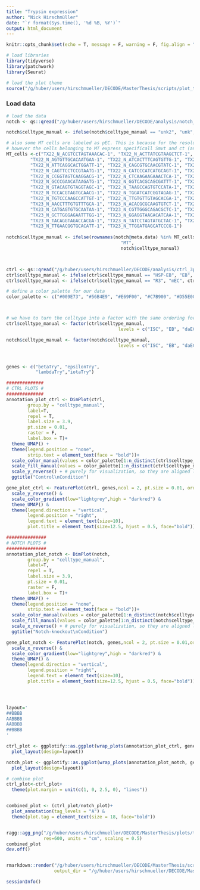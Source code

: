 ```yaml
---
title: "Trypsin expression"
author: "Nick Hirschmüller"
date: "`r format(Sys.time(), '%d %B, %Y')`"
output: html_document
---
```



```r
knitr::opts_chunk$set(echo = T, message = F, warning = F, fig.align = "center")
```


```r
# load libraries
library(tidyverse)
library(patchwork)
library(Seurat)

# load the plot theme
source("/g/huber/users/hirschmueller/DECODE/MasterThesis/scripts/plot_theme.R")
```


### Load data
```r
# load the data
notch <- qs::qread("/g/huber/users/hirschmueller/DECODE/analysis/notch_3prime/results/integration/seurat_integration.qs")

notch$celltype_manual <- ifelse(notch$celltype_manual == "unk2", "unk", notch$celltype_manual)

# also some MT cells are labeled as pEC. This is because for the resolution that we chose, they were aggregated as one cluster and in that cluster pEC markers dominate. 
# however the cells belonging to MT express specificall Smvt and ct (and are also predicted to be MT using the flygut atlas).
MT_cells <-c("TX22_N_ACGTCCTAGTAAACAC-1", "TX22_N_ACTTATCGTAAGCTCT-1", "TX22_N_AGGCCACAGCTGAGTG-1",
         "TX22_N_AGTGTTGCACAATGAA-1", "TX22_N_ATCACTTTCAGTGTTG-1", "TX22_N_ATCGTCCAGGGATCGT-1",
         "TX22_N_ATTCAGGCACTGGATT-1", "TX22_N_CAGCGTGCAACGTATC-1", "TX22_N_CAGTGCGCAAACGAGC-1",
         "TX22_N_CAGTTCCTCCGTAATG-1", "TX22_N_CATCCCATCATGCAGT-1", "TX22_N_CATGCCTAGCGTTCCG-1",
         "TX22_N_CCGGTAGTCAAGGACG-1", "TX22_N_CTCAAGAAGAAACTCA-1", "TX22_N_GCCATTCGTACCGGAA-1",
         "TX22_N_GCCCGAACATAAGATG-1", "TX22_N_GGTCACGCAGCGATTT-1", "TX22_N_GGTGAAGGTACTGCCG-1",
         "TX22_N_GTACAGTGTAGGTAGC-1", "TX22_N_TAAGCCAGTGTCCATA-1", "TX22_N_TACCCGTGTTGGGACA-1",
         "TX22_N_TCCACGTAGTGCAACG-1", "TX22_N_TGGATCATCGGTAGAG-1", "TX22_N_TGTCCACAGGTACCTT-1",
         "TX22_N_TGTCCCAAGCCATTGT-1", "TX22_N_TTGTGTTGTAGCACGA-1", "TX22_N_TTTCCTCAGGACAACC-1",
         "TX23_N_AACCTTTGTGTTTGCA-1", "TX23_N_ACACGCGCAAGTGTCT-1", "TX23_N_ATCGATGGTTCGCGTG-1",
         "TX23_N_CATGAGTGTGCAATAA-1", "TX23_N_CGTTGGGCAGACGCTC-1", "TX23_N_CTCCATGCACACCTGG-1",
         "TX23_N_GCTTGGGAGAATTTGG-1", "TX23_N_GGAGGTAAGACATCAA-1", "TX23_N_GTCTAGAGTTGCCATA-1",
         "TX23_N_TACAGGTAGACCACGA-1", "TX23_N_TATCCTAGTATGCTAC-1", "TX23_N_TCACTATAGTCCCAAT-1",
         "TX23_N_TTGAACGGTGCACATT-1", "TX23_N_TTGGATGAGCATCCCG-1")
  
notch$celltype_manual <- ifelse(rownames(notch@meta.data) %in% MT_cells,
                                           "MT",
                                           notch$celltype_manual)



ctrl <- qs::qread("/g/huber/users/hirschmueller/DECODE/analysis/ctrl_3prime/results/integration/seurat_integration.qs")
ctrl$celltype_manual <- ifelse(ctrl$celltype_manual == "HSP-EB", "EB", ctrl$celltype_manual)
ctrl$celltype_manual <- ifelse(ctrl$celltype_manual == "R3", "mEC", ctrl$celltype_manual)
```


```r
# define a color palette for our data
color_palette <- c("#009E73", "#56B4E9", "#E69F00", "#C7B900", "#D55E00", "#CC79A7", "#8EBD59", "#663399","#999999", "#EB6864", "#709DAD")



# we have to turn the celltype into a factor with the same ordering for both ctrl and notch.
ctrl$celltype_manual <- factor(ctrl$celltype_manual, 
                                          levels = c("ISC", "EB", "daEC" ,"aEC", "Copper","pEC", "EE", "unk","MT", "dEC","mEC"))

notch$celltype_manual <- factor(notch$celltype_manual, 
                                          levels = c("ISC", "EB", "daEC" ,"aEC", "Copper","pEC", "EE", "unk", "MT"))



genes <- c("betaTry", "epsilonTry",
           "lambdaTry","iotaTry")

##############
# CTRL PLOTS #
##############
annotation_plot_ctrl <- DimPlot(ctrl,
        group.by = "celltype_manual",
        label=T,
        repel = T,
        label.size = 3.9,
        pt.size = 0.01,
        raster = F,
        label.box = T)+
  theme_UMAP() +
  theme(legend.position = "none",
        strip.text = element_text(face = "bold"))+
  scale_color_manual(values = color_palette[1:n_distinct(ctrl$celltype_manual)])+
  scale_fill_manual(values = color_palette[1:n_distinct(ctrl$celltype_manual)])+
  scale_y_reverse() + # purely for visualization, so they are aligned like the notch.
  ggtitle("Control\nCondition")

gene_plot_ctrl <- FeaturePlot(ctrl, genes,ncol = 2, pt.size = 0.01, order = T) &
  scale_y_reverse() &
  scale_color_gradient(low="lightgrey",high = "darkred") &
  theme_UMAP() &
  theme(legend.direction = "vertical",
        legend.position = "right",
        legend.text = element_text(size=10),
        plot.title = element_text(size=12.5, hjust = 0.5, face="bold"))

###############
# NOTCH PLOTS #
###############
annotation_plot_notch <- DimPlot(notch,
        group.by = "celltype_manual",
        label=T,
        repel = T,
        label.size = 3.9,
        pt.size = 0.01,
        raster = F,
        label.box = T)+
  theme_UMAP() +
  theme(legend.position = "none",
        strip.text = element_text(face = "bold"))+
  scale_color_manual(values = color_palette[1:n_distinct(notch$celltype_manual)])+
  scale_fill_manual(values = color_palette[1:n_distinct(notch$celltype_manual)])+
  scale_x_reverse() + # purely for visualization, so they are aligned like the ctrl
  ggtitle("Notch-knockout\nCondition")

gene_plot_notch <- FeaturePlot(notch, genes,ncol = 2, pt.size = 0.01,order = T) &
  scale_x_reverse() &
  scale_color_gradient(low="lightgrey",high = "darkred") &
  theme_UMAP() &
  theme(legend.direction = "vertical",
        legend.position = "right",
        legend.text = element_text(size=10),
        plot.title = element_text(size=12.5, hjust = 0.5, face="bold"))




layout=' 
##BBBB
AABBBB
AABBBB
##BBBB
' 

ctrl_plot <- ggplotify::as.ggplot(wrap_plots(annotation_plot_ctrl, gene_plot_ctrl) + 
  plot_layout(design=layout))

notch_plot <- ggplotify::as.ggplot(wrap_plots(annotation_plot_notch, gene_plot_notch) + 
  plot_layout(design=layout))


```


```r
# combine plot
ctrl_plot<-ctrl_plot+
  theme(plot.margin = unit(c(1, 0, 2.5, 0), "lines"))


combined_plot <- (ctrl_plot/notch_plot)+ 
  plot_annotation(tag_levels = "A") & 
  theme(plot.tag = element_text(size = 18, face="bold"))


ragg::agg_png("/g/huber/users/hirschmueller/DECODE/MasterThesis/plots/trypsin_expression.png", width = 16, height = 18.2,
              res=600, units = "cm", scaling = 0.5)
combined_plot
dev.off()



```


```r
rmarkdown::render("/g/huber/users/hirschmueller/DECODE/MasterThesis/scripts/trypsin_expression.Rmd",
                  output_dir = "/g/huber/users/hirschmueller/DECODE/MasterThesis/html/")
```


```r
sessionInfo()
```











